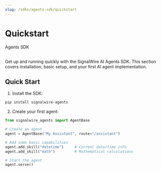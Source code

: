 ```yaml
---
slug: /sdks/agents-sdk/quickstart
---
```


# Quickstart

<Subtitle>Agents SDK</Subtitle><br/><br/>

Get up and running quickly with the SignalWire AI Agents SDK. This section covers installation, basic setup, and your first AI agent implementation.

## Quick Start

1. Install the SDK:
```bash
pip install signalwire-agents
```

2. Create your first agent:
```python
from signalwire_agents import AgentBase

# Create an agent
agent = AgentBase("My Assistant", route="/assistant")

# Add some basic capabilities
agent.add_skill("datetime")     # Current date/time info
agent.add_skill("math")         # Mathematical calculations

# Start the agent
agent.serve()
```